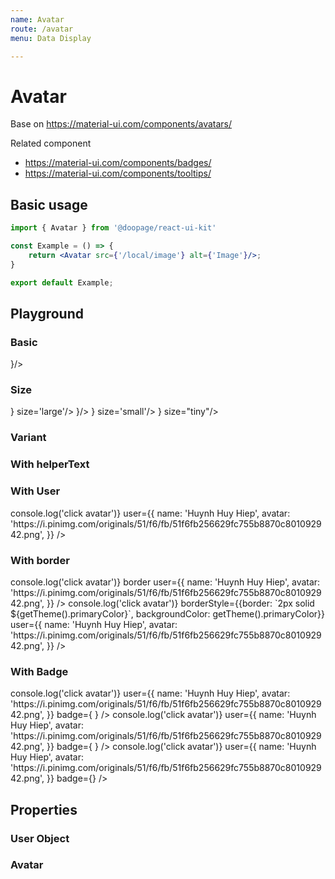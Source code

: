 ```yaml
---
name: Avatar
route: /avatar
menu: Data Display

---
```




# Avatar
Base on https://material-ui.com/components/avatars/

Related component
- https://material-ui.com/components/badges/
- https://material-ui.com/components/tooltips/

## Basic usage

```jsx
import { Avatar } from '@doopage/react-ui-kit'

const Example = () => {
    return <Avatar src={'/local/image'} alt={'Image'}/>;
}

export default Example;
```

## Playground

### Basic
<Playground>
    <Space>
        <Avatar src={doopageLogo} alt={'Logo'}/>
        <Avatar src={'/error_src.img'} alt={'Logo'}/>
        <Avatar icon={<AdbIcon/>}/>
        <Avatar alt={'Logo'}/>
        <Avatar/>
    </Space>
</Playground>

### Size
<Playground>
    <Space spaceHeight={8}>
        <Space>
            <Avatar src={doopageLogo} size='large'/>
            <Avatar src={doopageLogo} alt={'Logo'}/>
            <Avatar src={doopageLogo} size='small'/>
            <Avatar src={doopageLogo} size="tiny"/>
        </Space>
        <Space>
            <Avatar icon={<AdbIcon/>} size='large'/>
            <Avatar icon={<AdbIcon/>}/>
            <Avatar icon={<AdbIcon/>} size='small'/>
            <Avatar icon={<AdbIcon/>} size="tiny"/>
        </Space>
        <Space>
            <Avatar alt={'Logo'} size='large'/>
            <Avatar alt={'Logo'}/>
            <Avatar alt={'Logo'} size='small'/>
            <Avatar alt={'Logo'} size="tiny"/>
        </Space>
    </Space>
</Playground>

### Variant
<Playground>
    <Space>
        <Avatar square/>
        <Avatar rounded/>
        <Avatar/>
    </Space>
</Playground>

### With helperText
<Playground>
    <Space>
        <Avatar helperText={'this is helperText'} color='blue'/>
    </Space>
</Playground>

### With User
<Playground>
    <Avatar
        onClick={() => console.log('click avatar')}
        user={{
            name: 'Huynh Huy Hiep',
            avatar: 'https://i.pinimg.com/originals/51/f6/fb/51f6fb256629fc755b8870c801092942.png',
        }}
    />
</Playground>

### With border
<Playground>
    <Space>
        <Avatar
            onClick={() => console.log('click avatar')}
            border
            user={{
                name: 'Huynh Huy Hiep',
                avatar: 'https://i.pinimg.com/originals/51/f6/fb/51f6fb256629fc755b8870c801092942.png',
            }}
        />
        <Avatar
            onClick={() => console.log('click avatar')}
            borderStyle={{border: `2px solid ${getTheme().primaryColor}`, backgroundColor: getTheme().primaryColor}}
            user={{
                name: 'Huynh Huy Hiep',
                avatar: 'https://i.pinimg.com/originals/51/f6/fb/51f6fb256629fc755b8870c801092942.png',
            }}
        />
    </Space>
</Playground>

### With Badge
<Playground>
    <Space spaceWidth={15}>
        <Avatar
            onClick={() => console.log('click avatar')}
            user={{
                name: 'Huynh Huy Hiep',
                avatar: 'https://i.pinimg.com/originals/51/f6/fb/51f6fb256629fc755b8870c801092942.png',
            }}
            badge={
                <Avatar
                    border
                    size={"small"}
                    user={{
                        name: 'Supporter',
                        avatar: 'https://cdn1.iconfinder.com/data/icons/avatar-97/32/avatar-02-512.png',
                    }}
                />
            }
        />
        <Avatar
            badgeProps={{
                anchorOrigin: {
                    vertical: "top",
                    horizontal: "right",
                },
            }}
            size={50}
            onClick={() => console.log('click avatar')}
            user={{
                name: 'Huynh Huy Hiep',
                avatar: 'https://i.pinimg.com/originals/51/f6/fb/51f6fb256629fc755b8870c801092942.png',
            }}
            badge={
                <Avatar
                    border
                    size={"small"}
                    user={{
                        name: 'Supporter',
                        avatar: 'https://cdn1.iconfinder.com/data/icons/avatar-97/32/avatar-02-512.png',
                    }}
                />
            }
        />
        <Avatar
            onClick={() => console.log('click avatar')}
            user={{
                name: 'Huynh Huy Hiep',
                avatar: 'https://i.pinimg.com/originals/51/f6/fb/51f6fb256629fc755b8870c801092942.png',
            }}
            badge={<Box width={10} height={10} bgcolor={getTheme().successColor} borderRadius={5}/>}
        />
    </Space>
</Playground>

## Properties

### User Object
<Props of={UProps} table/>

### Avatar
<Props of={Avatar} table/>


